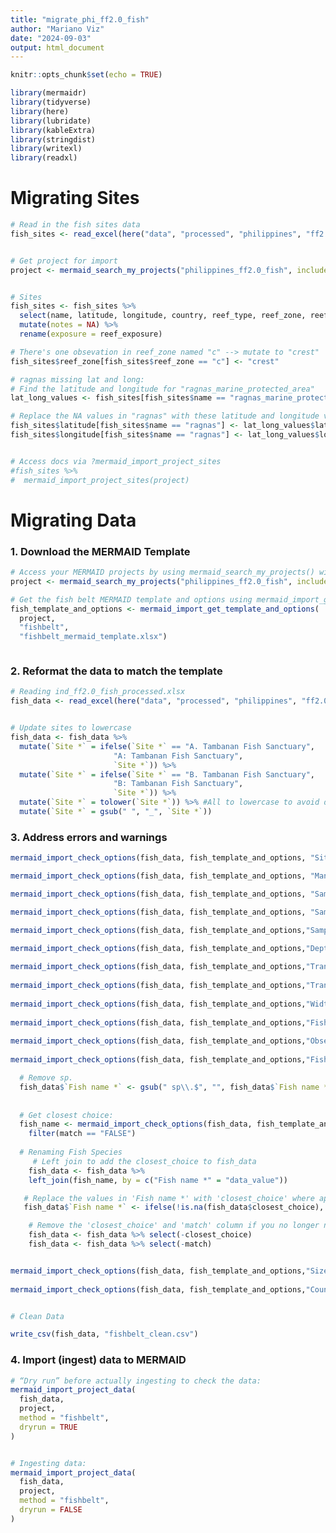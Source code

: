 ```yaml
---
title: "migrate_phi_ff2.0_fish"
author: "Mariano Viz"
date: "2024-09-03"
output: html_document
---
```


```r
knitr::opts_chunk$set(echo = TRUE)

library(mermaidr)
library(tidyverse)
library(here)
library(lubridate)
library(kableExtra)
library(stringdist)
library(writexl)
library(readxl)


```




# Migrating Sites


```r

# Read in the fish sites data
fish_sites <- read_excel(here("data", "processed", "philippines", "ff2.0", "phi_ff2.0_fish_sites_processed.xlsx"))


# Get project for import
project <- mermaid_search_my_projects("philippines_ff2.0_fish", include_test_projects = TRUE)


# Sites
fish_sites <- fish_sites %>%
  select(name, latitude, longitude, country, reef_type, reef_zone, reef_exposure) %>%
  mutate(notes = NA) %>%
  rename(exposure = reef_exposure)

# There's one obsevation in reef_zone named "c" --> mutate to "crest"
fish_sites$reef_zone[fish_sites$reef_zone == "c"] <- "crest"

# ragnas missing lat and long:
# Find the latitude and longitude for "ragnas_marine_protected_area"
lat_long_values <- fish_sites[fish_sites$name == "ragnas_marine_protected_area", c("latitude", "longitude")]

# Replace the NA values in "ragnas" with these latitude and longitude values
fish_sites$latitude[fish_sites$name == "ragnas"] <- lat_long_values$latitude
fish_sites$longitude[fish_sites$name == "ragnas"] <- lat_long_values$longitude


# Access docs via ?mermaid_import_project_sites
#fish_sites %>%
#  mermaid_import_project_sites(project)


```

# Migrating Data


### 1. Download the MERMAID Template


```r
# Access your MERMAID projects by using mermaid_search_my_projects() with the project name
project <- mermaid_search_my_projects("philippines_ff2.0_fish", include_test_projects = TRUE)

# Get the fish belt MERMAID template and options using mermaid_import_get_template_and_options() and save it to a file (in this case called fishbelt_mermaid_template.xlsx and benthicpit_mermaid_template.xlsx)
fish_template_and_options <- mermaid_import_get_template_and_options( 
  project,
  "fishbelt",
  "fishbelt_mermaid_template.xlsx")



```


### 2. Reformat the data to match the template

```r
# Reading ind_ff2.0_fish_processed.xlsx
fish_data <- read_excel(here("data", "processed", "philippines", "ff2.0", "phi_ff2.0_fish_processed.xlsx"))


# Update sites to lowercase
fish_data <- fish_data %>%
  mutate(`Site *` = ifelse(`Site *` == "A. Tambanan Fish Sanctuary", 
                       "A: Tambanan Fish Sanctuary", 
                       `Site *`)) %>% 
  mutate(`Site *` = ifelse(`Site *` == "B. Tambanan Fish Sanctuary", 
                       "B: Tambanan Fish Sanctuary", 
                       `Site *`)) %>% 
  mutate(`Site *` = tolower(`Site *`)) %>% #All to lowercase to avoid duplicates based on using uppercase 
  mutate(`Site *` = gsub(" ", "_", `Site *`))

```


### 3. Address errors and warnings


```r
mermaid_import_check_options(fish_data, fish_template_and_options, "Site *")

mermaid_import_check_options(fish_data, fish_template_and_options, "Management *")

mermaid_import_check_options(fish_data, fish_template_and_options, "Sample date: Year *")

mermaid_import_check_options(fish_data, fish_template_and_options, "Sample date: Month *")

mermaid_import_check_options(fish_data, fish_template_and_options,"Sample date: Day *")

mermaid_import_check_options(fish_data, fish_template_and_options,"Depth *")
         
mermaid_import_check_options(fish_data, fish_template_and_options,"Transect number *")
         
mermaid_import_check_options(fish_data, fish_template_and_options,"Transect length surveyed *")
         
mermaid_import_check_options(fish_data, fish_template_and_options,"Width *")
        
mermaid_import_check_options(fish_data, fish_template_and_options,"Fish size bin *")
         
mermaid_import_check_options(fish_data, fish_template_and_options,"Observer emails *")
         
mermaid_import_check_options(fish_data, fish_template_and_options,"Fish name *")

  # Remove sp. 
  fish_data$`Fish name *` <- gsub(" sp\\.$", "", fish_data$`Fish name *`)
  
  
  # Get closest choice: 
  fish_name <- mermaid_import_check_options(fish_data, fish_template_and_options,"Fish name *") %>% 
    filter(match == "FALSE")
 
  # Renaming Fish Species
     # Left join to add the closest_choice to fish_data
    fish_data <- fish_data %>%
    left_join(fish_name, by = c("Fish name *" = "data_value"))

   # Replace the values in 'Fish name *' with 'closest_choice' where applicable
   fish_data$`Fish name *` <- ifelse(!is.na(fish_data$closest_choice), fish_data$closest_choice, fish_data$`Fish name *`)

    # Remove the 'closest_choice' and 'match' column if you no longer need it
    fish_data <- fish_data %>% select(-closest_choice)
    fish_data <- fish_data %>% select(-match)


mermaid_import_check_options(fish_data, fish_template_and_options,"Size *")
         
mermaid_import_check_options(fish_data, fish_template_and_options,"Count *")


# Clean Data

write_csv(fish_data, "fishbelt_clean.csv")

```

### 4. Import (ingest) data to MERMAID


```r
# “Dry run” before actually ingesting to check the data:
mermaid_import_project_data(
  fish_data,
  project,
  method = "fishbelt",
  dryrun = TRUE
)


# Ingesting data:
mermaid_import_project_data(
  fish_data,
  project,
  method = "fishbelt",
  dryrun = FALSE
)


```












